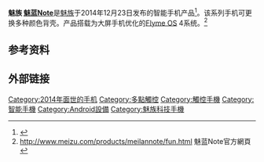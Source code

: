 {{Infobox Mobile
| name = 魅族 [[魅蓝NOTE|魅蓝NOTE]]
| image =
| manufacturer = [[魅族|魅族]]
| available =2014年12月30日(电信版2015年2月2日)<br>发布日期为2014年12月23日(電信版发布日期为2015年1月28日)
| screen = 5.5 英寸（New Mode2）[[多点触控|多点触控]] 1920×1080[[分辨率|分辨率]] 403[[像素|像素]]每[[英寸|英寸]][[PPI|PPI]]
| camera = 前置500万背照式、1080P 30帧/秒摄录；后置1300万[[像素|像素]]背照式、1080P 30帧/秒摄录、720P 100帧/秒摄录
| interior_memory = 16GB/32GB/64GB
| memory = 2GB LPDDR3 [[双通道|双通道]] 
| networks = [[GSM|GSM]]/[[GPRS|GPRS]]/[[EDGE|EDGE]]/[[WCDMA|WCDMA]]/[[HSPA+|HSPA+]]/[[TD-SCDMA|TD-SCDMA]]/[[TD-LTE|TD-LTE]]/FDD-LTE/[[CDMA|CDMA]]/[[CDMA2000|CDMA2000]]
| battery = 3140[[mAh|mAh]]内置[[锂离子电池|锂离子电池]]
| connectivity = [[WIFI|WIFI]] / [[WAPI|WAPI]]（802.11 b/g/n/ac），支持WLAN Direct、[[Miracast|Miracast]]、[[Bluetooth|Bluetooth]] 4.0、[[NFC|NFC]](电信版)
| size = 150.7×75.2×8.9 mm
| form = 直板式
| weight = 145 [[克|克]] 
| music = 支持FLAC、APE、AAC、MKA、OGG、MP3、MIDI、M4A、AMR、WAV 等
| cpu = [[聯發科技|聯發科技]][[MTK|MTK6752]]处理器/[[驍龍|驍龍]]615(MSM8939)
| os = [[Flyme_OS|Flyme OS]]
| predecessor = 
}}

'''魅族 [[魅蓝Note|魅蓝Note]]'''是[[魅族|魅族]]于2014年12月23日发布的智能手机产品<ref>{{Cite news |url=https://tech.huanqiu.com/article/9CaKrnJGa9O |title=魅族全新品牌 魅蓝note发布售999元 |accessdate=2021-12-17}}</ref>。该系列手机可更换多种颜色背壳。产品搭载为大屏手机优化的[[Flyme_OS|Flyme OS]] 4系统。<ref>http://www.meizu.com/products/meilannote/fun.html {{Wayback|url=http://www.meizu.com/products/meilannote/fun.html |date=20150403191406 }} 魅蓝Note官方網頁</ref>

== 参考资料 ==
<references />

== 外部链接 ==


{{魅族科技}}

[[Category:2014年面世的手机|Category:2014年面世的手机]]
[[Category:多點觸控|Category:多點觸控]]
[[Category:觸控手機|Category:觸控手機]]
[[Category:智能手機|Category:智能手機]]
[[Category:Android設備|Category:Android設備]]
[[Category:魅族科技手機|Category:魅族科技手機]]
